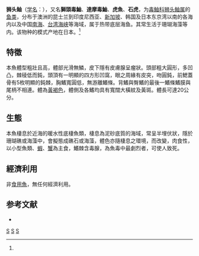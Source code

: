 {{Speciesbox 
| taxon = Erosa erosa
| image = DarumaOZside.jpg
| status = NE
| status_system = IUCN3.1
| authority = Langsdorf, 1829<ref name='id8502'>{{cite web| url =http://www.bioinfo.cn/db05/BjdwSpecies.php?action=view&id=8502| title =狮头鲉| work =《中国动物物种编目数据库》| publisher =中国科学院微生物研究所| author =中国科学院动物研究所| accessdate =2009-04-16| deadurl =yes| archiveurl =https://web.archive.org/web/20160305093015/http://www.bioinfo.cn/db05/BjdwSpecies.php?action=view&id=8502| archivedate =2016-03-05}}</ref>
}}

'''狮头鲉'''（[[学名|学名]]：{{lang|la|''Erosa erosa''}}），又名'''獅頭毒鮋'''、'''達摩毒鮋'''、'''虎魚'''、'''石虎'''，为[[毒鲉科|毒鲉科]][[狮头鲉属|狮头鲉属]]的[[鱼类|鱼类]]，分布于澳洲的昆士兰到印度尼西亚、[[新加坡|新加坡]]、韩国及日本东京湾以南的各海内以及中国[[南海|南海]]、[[台湾海峡|台湾海峡]]等海域，属于热带底层海鱼。其常生活于珊瑚海藻等内。该物种的模式产地在日本。<ref name='id8502'/>

==特徵==
本魚體型粗壯且高，體部光滑無鱗，皮下隱有皮膚腺呈瘤狀。頭部粗大圓形，多凹凸，棘稜低而鈍，頭頂有一明顯的四方形凹窩，眼之周緣有皮突，吻圓鈍，前鰓蓋骨有5枚明顯的鈍棘，胸鰭寬圓低，無游離鰭條。背鰭與臀鰭的最後一鰭條鰭膜與尾柄不相連。體為[[黃褐色|黃褐色]]，體側及各鰭均具有寬闊大橫紋及黃斑。體長可達20公分。

==生態==
本魚棲息於近海的暖水性底棲魚類，棲息為泥砂底質的海域，常呈半埋伏狀，隱於珊瑚礁或海藻中，會擬態成礁石或海藻，體色亦隨棲息之環境，而改變，肉食性，以小型魚類、[[蝦|蝦]]、[[蟹|蟹]]為主食，鰭棘含毒腺，為魚毒中最劇烈者，可使人致死。

==經濟利用==
非[[食用魚|食用魚]]，無任何經濟利用。

==参考文献==
{{reflist}}
* {{TaiBNET| zh=達摩毒鮋 | id=382834 | binomial=Erosa erosa | authority=Langsdorf, 1829 | var= | accessdate=2013-01-24}}
{{Taxonbar|from=Q2501676}}

[[Category:毒鮋科|S]]
[[Category:有毒魚類|S]]
[[Category:1829年描述的鱼类|S]]